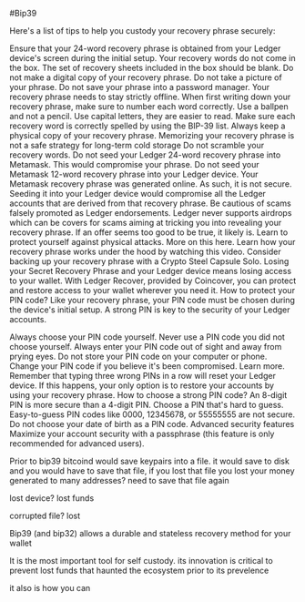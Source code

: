 #Bip39

Here's a list of tips to help you custody your recovery phrase securely:

Ensure that your 24-word recovery phrase is obtained from your Ledger device's screen during the initial setup. Your recovery words do not come in the box. The set of recovery sheets included in the box should be blank.
Do not make a digital copy of your recovery phrase. Do not take a picture of your phrase. Do not save your phrase into a password manager. Your recovery phrase needs to stay strictly offline.
When first writing down your recovery phrase, make sure to number each word correctly. Use a ballpen and not a pencil. Use capital letters, they are easier to read. Make sure each recovery word is correctly spelled by using the BIP-39 list.
Always keep a physical copy of your recovery phrase. Memorizing your recovery phrase is not a safe strategy for long-term cold storage
Do not scramble your recovery words.
Do not seed your Ledger 24-word recovery phrase into Metamask. This would compromise your phrase.
Do not seed your Metamask 12-word recovery phrase into your Ledger device. Your Metamask recovery phrase was generated online. As such, it is not secure. Seeding it into your Ledger device would compromise all the Ledger accounts that are derived from that recovery phrase.
Be cautious of scams falsely promoted as Ledger endorsements. Ledger never supports airdrops which can be covers for scams aiming at tricking you into revealing your recovery phrase. If an offer seems too good to be true, it likely is.
Learn to protect yourself against physical attacks. More on this here.
Learn how your recovery phrase works under the hood by watching this video.
Consider backing up your recovery phrase with a Crypto Steel Capsule Solo.
Losing your Secret Recovery Phrase and your Ledger device means losing access to your wallet. With Ledger Recover, provided by Coincover, you can protect and restore access to your wallet wherever you need it.
How to protect your PIN code?
Like your recovery phrase, your PIN code must be chosen during the device's initial setup. A strong PIN is key to the security of your Ledger accounts.

Always choose your PIN code yourself. Never use a PIN code you did not choose yourself.
Always enter your PIN code out of sight and away from prying eyes.
Do not store your PIN code on your computer or phone.
Change your PIN code if you believe it's been compromised. Learn more.
Remember that typing three wrong PINs in a row will reset your Ledger device. If this happens, your only option is to restore your accounts by using your recovery phrase.
How to choose a strong PIN code?
An 8-digit PIN is more secure than a 4-digit PIN.
Choose a PIN that's hard to guess. Easy-to-guess PIN codes like 0000, 12345678, or 55555555 are not secure.
Do not choose your date of birth as a PIN code.
Advanced security features
Maximize your account security with a passphrase (this feature is only recommended for advanced users).



Prior to bip39 bitcoind would save keypairs into a file. it would save to disk and you would have to save that file, if you lost that file you lost your money
generated to many addresses? need to save that file again

lost device? lost funds

corrupted file?
lost


Bip39 (and bip32) allows a durable and stateless recovery method for your wallet

It is the most important tool for self custody. its innovation is critical to prevent lost funds that haunted the ecosystem prior to its prevelence

it also is how you can

